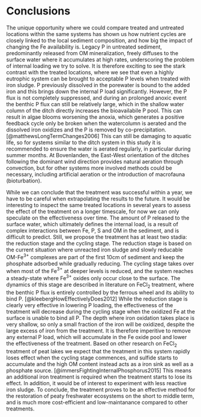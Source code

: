 # Conclusions

The unique opportunity where we could compare treated and untreated locations within the same systems has shown us how nutrient cycles are closely linked to the local sediment composition, and how big the impact of changing the Fe availability is. Legacy P in untreated sediment, predominantly released from OM mineralization, freely diffuses to the surface water where it accumulates at high rates, underscoring the problem of internal loading we try to solve. It is therefore exciting to see the stark contrast with the treated locations, where we see that even a highly eutrophic system can be brought to acceptable P levels when treated with iron sludge. P previously dissolved in the porewater is bound to the added iron and this brings down the internal P load significantly. However, the P flux is not completely suppressed, and during an prolonged anoxic event the benthic P flux can still be relatively large, which in the shallow water column of the ditch directly increases the bioavailabile P pool. This can result in algae blooms worsening the anoxia, which generates a positive feedback cycle only be broken when the watercolumn is aerated and the dissolved iron oxidizes and the P is removed by co-precipitation. [@matthewsLongTermChanges2006] This can still be damaging to aquatic life, so for systems similar to the ditch system in this study it is recommended to ensure the water is aerated regularly, in particular during summer months. At Bovenlanden, the East-West orientation of the ditches following the dominant wind direction provides natural aeration through convection, but for other systems more involved methods could be necessary, including artificial aeration or the introduction of macrofauna (bioturbation). 

While we can conclude that the treatment was successful within a year, we have to be careful when extrapolating the results to the future. It would be interesting to inspect the same treated locations in several years to assess the effect of the treatment on a longer timescale, for now we can only speculate on the effectiveness over time. The amount of P released to the surface water, which ultimately defines the internal load, is a result of complex interactions between Fe, P, S and OM in the sediment, and is difficult to predict. Still, we propose the treatment has at least two stadia: the reduction stage and the cycling stage. The reduction stage is based on the current situation where unreacted iron sludge and slowly reducable OM-Fe$^{3+}$ complexes are part of the first 10cm of sediment and keep the phosphate adsorbed while gradually reducing. The cycling stage takes over when most of the Fe$^{3+}$ at deeper levels is reduced, and the system reaches a steady-state where Fe$^{3+}$ oxides only occur close to the surface. The dynamics of this stage are described in literature on FeCl$_2$ treatment, where the benthic P flux is entirely controlled by the ferrous wheel and its ability to bind P. [@kleebergHowEffectivelyDoes2012] While the reduction stage is clearly very effective in lowering P loading, the effectiveness of the treatment will decrease during the cycling stage when the oxidized Fe at the surface is unable to bind all P. The depth where iron oxidation takes place is very shallow, so only a small fraction of the iron will be oxidized, despite the large excess of iron from the treatment. It is therefore imperitive to remove any external P load, which will accumulate in the Fe oxide pool and lower the effectiveness of the treatment. Based on other research on FeCl$_2$ treatment of peat lakes we expect that the treatment in this system rapidly loses effect when the cycling stage commences, and sulfide starts to accumulate and the high OM content instead acts as a iron sink as well as a phosphate source. [@immersFightingInternalPhosphorus2015] This means an additional iron treatment is required when the treatment starts to lose its effect. In addition, it would be of interest to experiment with less reactive iron sludge.   To conclude,  the treatment proves to be an effective method for the restoration of peaty freshwater ecosystems on the short to middle term, and is much more cost-efficient and low-maintanance compared to other treatments.

